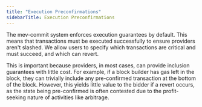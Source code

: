 ```yaml
---
title: "Execution Preconfirmations"
sidebarTitle: Execution Preconfirmations
---
```


The mev-commit system enforces execution guarantees by default. 
This means that transactions must be executed successfully to ensure providers aren't slashed. 
We allow users to specify which transactions are critical and must succeed, and which can revert.

This is important because providers, in most cases, can provide inclusion guarantees with little cost. 
For example, if a block builder has gas left in the block, they can trivially include any pre-confirmed transaction at the bottom of the block. 
However, this yields little value to the bidder if a revert occurs, as the state being pre-confirmed is often contested due to the profit-seeking nature of activities like arbitrage.

